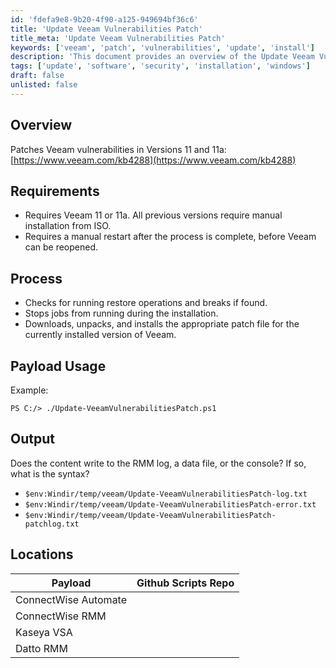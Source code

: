 ```yaml
---
id: 'fdefa9e8-9b20-4f90-a125-949694bf36c6'
title: 'Update Veeam Vulnerabilities Patch'
title_meta: 'Update Veeam Vulnerabilities Patch'
keywords: ['veeam', 'patch', 'vulnerabilities', 'update', 'install']
description: 'This document provides an overview of the Update Veeam Vulnerabilities Patch, detailing the requirements, process, payload usage, and output locations for effectively patching vulnerabilities in Veeam versions 11 and 11a.'
tags: ['update', 'software', 'security', 'installation', 'windows']
draft: false
unlisted: false
---
```

## Overview

Patches Veeam vulnerabilities in Versions 11 and 11a: [https://www.veeam.com/kb4288](https://www.veeam.com/kb4288)

## Requirements

- Requires Veeam 11 or 11a. All previous versions require manual installation from ISO.
- Requires a manual restart after the process is complete, before Veeam can be reopened.

## Process

- Checks for running restore operations and breaks if found.
- Stops jobs from running during the installation.
- Downloads, unpacks, and installs the appropriate patch file for the currently installed version of Veeam.

## Payload Usage

Example:

```
PS C:/> ./Update-VeeamVulnerabilitiesPatch.ps1
```

## Output

Does the content write to the RMM log, a data file, or the console? If so, what is the syntax?

- `$env:Windir/temp/veeam/Update-VeeamVulnerabilitiesPatch-log.txt`
- `$env:Windir/temp/veeam/Update-VeeamVulnerabilitiesPatch-error.txt`
- `$env:Windir/temp/veeam/Update-VeeamVulnerabilitiesPatch-patchlog.txt`

## Locations

| Payload                | Github Scripts Repo |
|-----------------------|---------------------|
| ConnectWise Automate   |                     |
| ConnectWise RMM        |                     |
| Kaseya VSA            |                     |
| Datto RMM             |                     |











